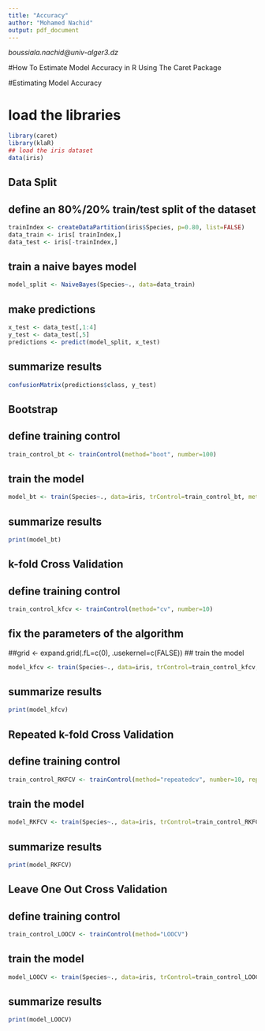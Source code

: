---
title: "Accuracy"
author: "Mohamed Nachid"
output: pdf_document
---
_boussiala.nachid@univ-alger3.dz_

#How To Estimate Model Accuracy in R Using The Caret Package

#Estimating Model Accuracy



# load the libraries
```{r, echo=T, warning=FALSE, message=FALSE}
library(caret)
library(klaR)
## load the iris dataset
data(iris)
```


##################################################################
##                          Data Split                          ##
##################################################################


## define an 80%/20% train/test split of the dataset
```{r}
trainIndex <- createDataPartition(iris$Species, p=0.80, list=FALSE)
data_train <- iris[ trainIndex,]
data_test <- iris[-trainIndex,]
```
## train a naive bayes model
```{r}
model_split <- NaiveBayes(Species~., data=data_train)
```
## make predictions
```{r}
x_test <- data_test[,1:4]
y_test <- data_test[,5]
predictions <- predict(model_split, x_test)
```
## summarize results
```{r}
confusionMatrix(predictions$class, y_test)
```


#################################################################
##                          Bootstrap                          ##
#################################################################


## define training control
```{r}
train_control_bt <- trainControl(method="boot", number=100)
```
## train the model
```{r}
model_bt <- train(Species~., data=iris, trControl=train_control_bt, method="nb")
```
## summarize results
```{r}
print(model_bt)
```



#################################################################
##                   k-fold Cross Validation                   ##
#################################################################



## define training control
```{r}
train_control_kfcv <- trainControl(method="cv", number=10)
```
## fix the parameters of the algorithm
##grid <- expand.grid(.fL=c(0), .usekernel=c(FALSE))
## train the model
```{r}
model_kfcv <- train(Species~., data=iris, trControl=train_control_kfcv, method="nb")
```
## summarize results
```{r}
print(model_kfcv)
```


##################################################################
##               Repeated k-fold Cross Validation               ##
##################################################################


## define training control
```{r}
train_control_RKFCV <- trainControl(method="repeatedcv", number=10, repeats=3)
```
## train the model
```{r}
model_RKFCV <- train(Species~., data=iris, trControl=train_control_RKFCV, method="nb")
```
## summarize results
```{r}
print(model_RKFCV)
```


##################################################################
##                Leave One Out Cross Validation                ##
##################################################################


## define training control
```{r}
train_control_LOOCV <- trainControl(method="LOOCV")
```
## train the model
```{r}
model_LOOCV <- train(Species~., data=iris, trControl=train_control_LOOCV, method="nb")
```
## summarize results
```{r}
print(model_LOOCV)
```